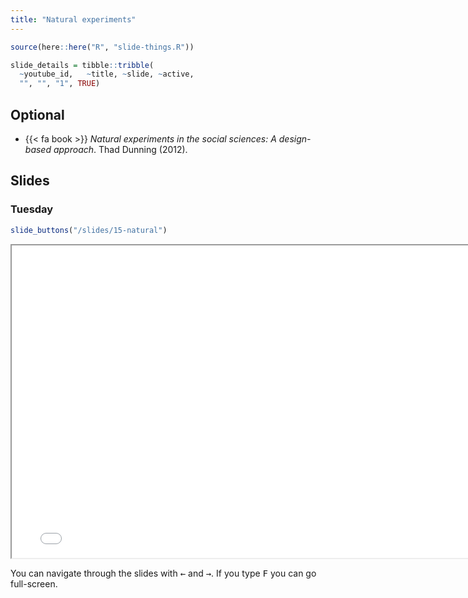 ```yaml
---
title: "Natural experiments"
---
```



```r
source(here::here("R", "slide-things.R"))

slide_details = tibble::tribble(
  ~youtube_id,   ~title, ~slide, ~active,
  "", "", "1", TRUE)

```

## Optional

- {{< fa book >}} *Natural experiments in the social sciences: A design-based approach*. Thad Dunning (2012).


## Slides


### Tuesday


```r
slide_buttons("/slides/15-natural")
```

```{=html}
<iframe width="780" height="500" src="/slides/15-natural.html"></iframe>
```


::: {.callout-note}
You can navigate through the slides with <kbd>←</kbd> and <kbd>→</kbd>. If you type <kbd>F</kbd> you can go full-screen. 
:::



